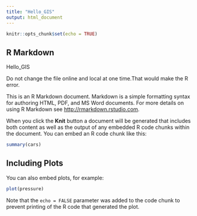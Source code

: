 ```yaml
---
title: "Hello_GIS"
output: html_document
---
```


```r
knitr::opts_chunk$set(echo = TRUE)
```

## R Markdown
Hello_GIS

Do not change the file online and local at one time.That would make the R error.

This is an R Markdown document. Markdown is a simple formatting syntax for authoring HTML, PDF, and MS Word documents. For more details on using R Markdown see <http://rmarkdown.rstudio.com>.

When you click the **Knit** button a document will be generated that includes both content as well as the output of any embedded R code chunks within the document. You can embed an R code chunk like this:

```r
summary(cars)
```

## Including Plots

You can also embed plots, for example:

```r
plot(pressure)
```

Note that the `echo = FALSE` parameter was added to the code chunk to prevent printing of the R code that generated the plot.
